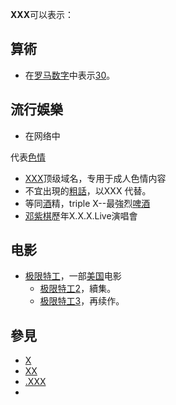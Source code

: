 {{noteTA
|G1=Movie
}}
'''XXX'''可以表示：

==算術==
*在[[罗马数字|罗马数字]]中表示[[30|30]]。

== 流行娛樂 ==
*在网络中
代表[[色情|色情]]
*[[.xxx|XXX]]顶级域名，专用于成人色情内容
*不宜出現的[[粗話|粗話]]，以XXX 代替。
*等同[[酒|酒]]精{{tsl|en|Beer measurement|酒強度標記|強度標記}}，triple X--最強烈[[啤酒|啤酒]]
*[[邓紫棋|邓紫棋]]歷年X.X.X.Live演唱會

==电影==
*[[极限特工|极限特工]]，一部[[美国|美国]]电影
**[[极限特工2|极限特工2]]，續集。
**[[限制級戰警3|极限特工3]]，再续作。

==參見==
*[[X|X]]
*[[XX|XX]]
*[[.xxx|.XXX]]
*
{{disambig|Cat=非中文名称消歧义}}